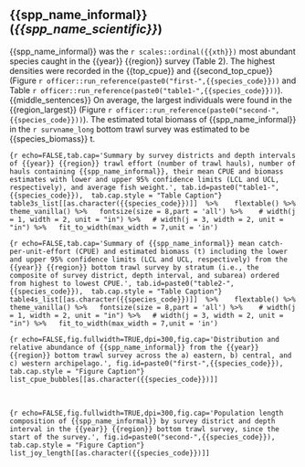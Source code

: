 ## {{spp_name_informal}} (*{{spp_name_scientific}}*)

{{spp_name_informal}} was the `r scales::ordinal({{xth}})` most abundant species caught in the {{year}} {{region}} survey (Table 2). The highest densities were recorded in the {{top_cpue}} and {{second_top_cpue}} (Figure `r officer::run_reference(paste0("first-",{{species_code}}))` and  Table `r officer::run_reference(paste0("table1-",{{species_code}}))`). {{middle_sentences}} On average, the largest individuals were found in the {{region_largest}} (Figure `r officer::run_reference(paste0("second-",{{species_code}}))`). The estimated total biomass of {{spp_name_informal}} in the `r survname_long` bottom trawl survey was estimated to be {{species_biomass}} t.

\newpage
```{r echo=FALSE,tab.cap='Summary by survey districts and depth intervals of {{year}} {{region}} trawl effort (number of trawl hauls), number of hauls containing {{spp_name_informal}}, their mean CPUE and biomass estimates with lower and upper 95% confidence limits (LCL and UCL, respectively), and average fish weight.', tab.id=paste0("table1-",{{species_code}}),  tab.cap.style = "Table Caption"}
table3s_list[[as.character({{species_code}})]]  %>% 
  flextable() %>% 
  theme_vanilla() %>%
  fontsize(size = 8,part = 'all') %>% 
  # width(j = 1, width = 2, unit = "in") %>%
  # width(j = 3, width = 2, unit = "in") %>%
  fit_to_width(max_width = 7,unit = 'in')
```


\newpage
```{r echo=FALSE,tab.cap='Summary of {{spp_name_informal}} mean catch-per-unit-effort (CPUE) and estimated biomass (t) including the lower and upper 95% confidence limits (LCL and UCL, respectively) from the {{year}} {{region}} bottom trawl survey by stratum (i.e., the composite of survey district, depth interval, and subarea) ordered from highest to lowest CPUE.', tab.id=paste0("table2-",{{species_code}}),  tab.cap.style = "Table Caption"}
table4s_list[[as.character({{species_code}})]]  %>% 
  flextable() %>% 
  theme_vanilla() %>%
  fontsize(size = 8,part = 'all') %>% 
  # width(j = 1, width = 2, unit = "in") %>%
  # width(j = 3, width = 2, unit = "in") %>%
  fit_to_width(max_width = 7,unit = 'in')
```


\newpage
```{r echo=FALSE,fig.fullwidth=TRUE,dpi=300,fig.cap='Distribution and relative abundance of {{spp_name_informal}} from the {{year}} {{region}} bottom trawl survey across the a) eastern, b) central, and c) western archipelago.', fig.id=paste0("first-",{{species_code}}),  tab.cap.style = "Figure Caption"}
list_cpue_bubbles[[as.character({{species_code}})]]
```

<br />

```{r echo=FALSE,fig.fullwidth=TRUE,dpi=300,fig.cap='Population length composition of {{spp_name_informal}} by survey district and depth interval in the {{year}} {{region}} bottom trawl survey, since the start of the survey.', fig.id=paste0("second-",{{species_code}}),  tab.cap.style = "Figure Caption"}
list_joy_length[[as.character({{species_code}})]]
```


